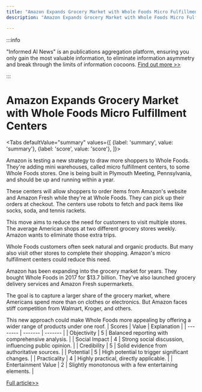 ```yaml
---
title: "Amazon Expands Grocery Market with Whole Foods Micro Fulfillment Centers"
description: "Amazon Expands Grocery Market with Whole Foods Micro Fulfillment Centers"

---
```



:::info

"Informed AI News" is an publications aggregation platform, ensuring you only gain the most valuable information, to eliminate information asymmetry and break through the limits of information cocoons.  [Find out more >>](/)

:::

# Amazon Expands Grocery Market with Whole Foods Micro Fulfillment Centers


<Tabs
	defaultValue="summary"
	values={[
	{label: 'summary', value: 'summary'},
	{label: 'score', value: 'score'},
]}>
<TabItem value="summary">


Amazon is testing a new strategy to draw more shoppers to Whole Foods. They're adding mini warehouses, called micro fulfillment centers, to some Whole Foods stores. One is being built in Plymouth Meeting, Pennsylvania, and should be up and running within a year.

These centers will allow shoppers to order items from Amazon's website and Amazon Fresh while they're at Whole Foods. They can pick up their orders at checkout. The centers use robots to fetch and pack items like socks, soda, and tennis rackets.

This move aims to reduce the need for customers to visit multiple stores. The average American shops at two different grocery stores weekly. Amazon wants to eliminate those extra trips.

Whole Foods customers often seek natural and organic products. But many also visit other stores to complete their shopping. Amazon's micro fulfillment centers could reduce this need.

Amazon has been expanding into the grocery market for years. They bought Whole Foods in 2017 for $13.7 billion. They've also launched grocery delivery services and Amazon Fresh supermarkets.

The goal is to capture a larger share of the grocery market, where Americans spend more than on clothes or electronics. But Amazon faces stiff competition from Walmart, Kroger, and others.

This new approach could make Whole Foods more appealing by offering a wider range of products under one roof.
</TabItem>
<TabItem value="score">
	| Scores     | Value   | Explanation |
	| -------- | ------- | ------- |
	| Objectivity  | 5    | Balanced reporting with comprehensive analysis.    |
	| Social Impact | 4     | Strong social discussion, influencing public opinion.    |
	| Credibility    | 5    | Solid evidence from authoritative sources.    |
	| Potential    | 5    | High potential to trigger significant changes.    |
	| Practicality    | 4    | Highly practical, directly applicable.    |
	| Entertainment Value    | 2    | Slightly monotonous with a few entertaining elements.    |
</TabItem>
</Tabs>

[Full article>>](https://www.cnbc.com/2024/10/09/amazon-tests-adding-robot-warehouses-to-whole-foods.html)
